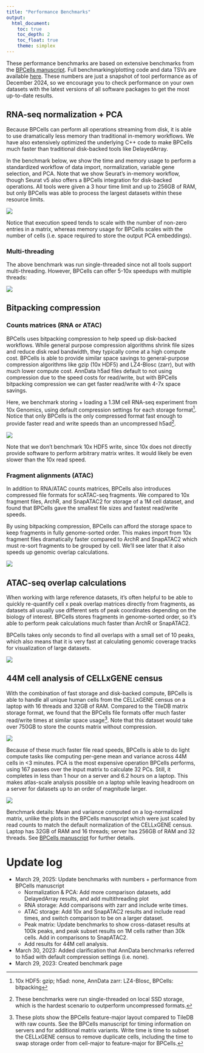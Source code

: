 ```yaml
---
title: "Performance Benchmarks"
output: 
  html_document:
    toc: true
    toc_depth: 2
    toc_float: true
    theme: simplex
---
```


These performance benchmarks are based on extensive benchmarks from the [BPCells
manuscript](https://www.biorxiv.org/content/10.1101/2025.03.27.645853v1). 
Full benchmarking/plotting code and data TSVs are available 
[here](https://github.com/GreenleafLab/BPCells_paper).
These numbers are just a snapshot of tool performance as of December 2024, so we encourage
you to check performance on your own datasets with the latest versions of all software packages
to get the most up-to-date results.

## RNA-seq normalization + PCA

Because BPCells can perform all operations streaming from disk, it is able to
use dramatically less memory than traditional in-memory workflows. We have
also extensively optimized the underlying C++ code to make BPCells much faster than traditional
disk-backed tools like DelayedArray.

In the benchmark below, we show the time and memory usage to perform a standardized workflow
of data import, normalization, variable gene selection, and PCA. Note that we
show Seurat's in-memory workflow, though Seurat v5 also offers a BPCells integration
for disk-backed operations. All tools were given a 3 hour time limit and up to 256GB of RAM,
but only BPCells was able to process the largest datasets within these resource limits.

<img src="benchmark-plots/pca_comparison.png" class="mx-auto d-block" style="max-height: 20rem" />

Notice that execution speed tends to scale with the number of non-zero entries in a matrix, whereas memory usage
for BPCells scales with the number of cells (i.e. space required to store the output PCA embeddings).

### Multi-threading
The above benchmark was run single-threaded since not all tools support
multi-threading. However, BPCells can offer 5-10x speedups with multiple threads:

<img src="benchmark-plots/pca_multithread.png" class="mx-auto d-block" style="max-height: 20rem" />

## Bitpacking compression

### Counts matrices (RNA or ATAC)

BPCells uses bitpacking compression to help speed up disk-backed workflows. While
general purpose compression algorithms shrink file sizes and reduce disk read bandwidth,
they typically come at a high compute cost. BPCells is able to provide similar space
savings to general-purpose compression algorithms like gzip (10x HDF5) and LZ4-Blosc (zarr),
but with much lower compute cost. AnnData h5ad files default to not using compression due to the speed costs for read/write,
but with BPCells bitpacking compression we can get faster read/write with 4-7x space savings.

Here, we benchmark storing + loading a 1.3M cell RNA-seq experiment from 10x Genomics, using
default compression settings for each storage format[^2]. Notice that only BPCells is the only compressed
format fast enough to provide faster read and write speeds than an uncompressed h5ad[^1].

[^2]: 10x HDF5: gzip; h5ad: none, AnnData zarr: LZ4-Blosc, BPCells: bitpacking
[^1]: These benchmarks were run single-threaded on local SSD storage, which is the hardest scenario to outperform uncompressed formats.

<img src="benchmark-plots/rna_storage.png" class="mx-auto d-block" />

Note that we don't benchmark 10x HDF5 write, since 10x does not directly provide software to perform
arbitrary matrix writes. It would likely be even slower than the 10x read speed.

### Fragment alignments (ATAC)

In addition to RNA/ATAC counts matrices, BPCells also introduces compressed file formats
for scATAC-seq fragments. We compared to 10x fragment files, ArchR, and SnapATAC2 for storage
of a 1M cell dataset, and found that BPCells gave the smallest file sizes and fastest read/write speeds.

By using bitpacking compression, BPCells can afford the storage space to keep fragments in fully genome-sorted order.
This makes import from 10x fragment files dramatically faster compared to ArchR and SnapATAC2 which must re-sort
fragments to be grouped by cell. We'll see later that it also speeds up genomic overlap calculations.

<img src="benchmark-plots/atac_storage.png" class="mx-auto d-block" style="max-height: 20rem" />

## ATAC-seq overlap calculations

When working with large reference datasets, it's often helpful to be able to quickly 
re-quantify cell x peak overlap matrices directly from fragments, as datasets all usually use
different sets of peak coordinates depending on the biology of interest. BPCells stores fragments in
genome-sorted order, so it's able to perform peak calculations much faster than ArchR or SnapATAC2.

BPCells takes only seconds to find all overlaps with a small set of 10 peaks, which also means that it is
very fast at calculating genomic coverage tracks for visualization of large datasets.

<img src="benchmark-plots/peaks_comparison.png" class="mx-auto d-block" style="max-height: 20rem" />

## 44M cell analysis of CELLxGENE census

With the combination of fast storage and disk-backed compute, BPCells is able to handle all unique human cells from
the CELLxGENE census on a laptop with 16 threads and 32GB of RAM. Compared to the TileDB matrix storage format, we found that the BPCells file formats offer
much faster read/write times at similar space usage[^3]. Note that this dataset would take over 750GB to store the counts matrix without
compression.

[^3]: These plots show the BPCells feature-major layout compared to TileDB with raw counts. See the BPCells manuscript for timing
information on servers and for additional matrix variants. Write time is time to subset the CELLxGENE census to remove duplicate cells,
including the time to swap storage order from cell-major to feature-major for BPCells.

<img src="benchmark-plots/cellxgene_file_handling.png" class="mx-auto d-block" style="max-height: 20rem" />

Because of these much faster file read speeds, BPCells is able to do light compute tasks like computing per-gene mean and variance across 44M cells
in <3 minutes. PCA is the most expensive operation BPCells performs, using 167 passes over the input matrix to calculate 32 PCs. Still, it completes
in less than 1 hour on a server and 6.2 hours on a laptop. This makes atlas-scale analysis possible on a laptop while leaving headroom on a server for datasets
up to an order of magnitude larger.

<img src="benchmark-plots/cellxgene_compute_tasks.png" class="mx-auto d-block" style="max-height: 20rem" />

Benchmark details: Mean and variance computed on a log-normalized matrix, unlike the plots in the BPCells manuscript which were just scaled by read counts
to match the default normalization of the CELLxGENE census. Laptop has 32GB of RAM and 16 threads; server has 256GB of RAM and 32 threads. See [BPCells
manuscript](https://www.biorxiv.org/content/10.1101/2025.03.27.645853v1) for further details.

# Update log
- March 29, 2025: Update benchmarks with numbers + performance from BPCells manuscript
  - Normalization & PCA: Add more comparison datasets, add DelayedArray results, and add multithreading plot
  - RNA storage: Add comparisons with zarr and include write times.
  - ATAC storage: Add 10x and SnapATAC2 results and include read times, and switch comparison to be on a larger dataset.
  - Peak matrix: Update benchmarks to show cross-dataset results at 100k peaks, and peak subset results on 1M cells rather than 30k cells.
    Add in comparisons to SnapATAC2.
  - Add results for 44M cell analysis.
- March 30, 2023: Added clarification that AnnData benchmarks referred to h5ad with
  default compression settings (i.e. none).
- March 29, 2023: Created benchmark page